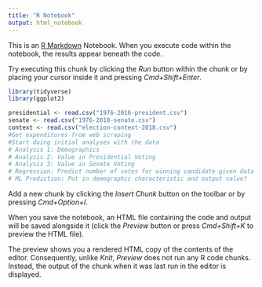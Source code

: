 ```yaml
---
title: "R Notebook"
output: html_notebook
---
```


This is an [R Markdown](http://rmarkdown.rstudio.com) Notebook. When you execute code within the notebook, the results appear beneath the code. 

Try executing this chunk by clicking the *Run* button within the chunk or by placing your cursor inside it and pressing *Cmd+Shift+Enter*. 

```r
library(tidyverse)
library(ggplot2)

```

```r
presidential <- read.csv("1976-2016-president.csv")
senate <- read.csv("1976-2018-senate.csv")
context <- read.csv("election-context-2018.csv")
#Get expenditures from web scraping
#Start doing initial analyses with the data
# Analysis 1: Demographics
# Analysis 2: Value in Presidential Voting
# Analysis 3: Value in Senate Voting
# Regression: Predict number of votes for winning candidate given data
# ML Prediction: Put in demographic characteristic and output value?

```

Add a new chunk by clicking the *Insert Chunk* button on the toolbar or by pressing *Cmd+Option+I*.

When you save the notebook, an HTML file containing the code and output will be saved alongside it (click the *Preview* button or press *Cmd+Shift+K* to preview the HTML file). 

The preview shows you a rendered HTML copy of the contents of the editor. Consequently, unlike *Knit*, *Preview* does not run any R code chunks. Instead, the output of the chunk when it was last run in the editor is displayed.

